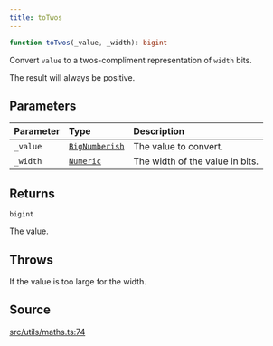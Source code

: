 ```yaml
---
title: toTwos
---
```


```ts
function toTwos(_value, _width): bigint
```

Convert `value` to a twos-compliment representation of `width` bits.

The result will always be positive.

## Parameters

| Parameter | Type | Description |
| :------ | :------ | :------ |
| `_value` | [`BigNumberish`](/content/type-aliases/BigNumberish) | The value to convert. |
| `_width` | [`Numeric`](/content/type-aliases/Numeric) | The width of the value in bits. |

## Returns

`bigint`

The value.

## Throws

If the value is too large for the width.

## Source

[src/utils/maths.ts:74](https://github.com/dominant-strategies/quais-6.js/blob/95934f9b18ff90a0666dd9772179b612f2ad5510/src/utils/maths.ts#L74)
